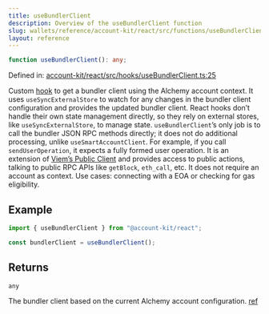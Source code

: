 ```yaml
---
title: useBundlerClient
description: Overview of the useBundlerClient function
slug: wallets/reference/account-kit/react/src/functions/useBundlerClient
layout: reference
---
```


```ts
function useBundlerClient(): any;
```

Defined in: [account-kit/react/src/hooks/useBundlerClient.ts:25](https://github.com/alchemyplatform/aa-sdk/blob/da19afd63b0ba06a4de95b0d2d7871f64d546304/account-kit/react/src/hooks/useBundlerClient.ts#L25)

Custom [hook](https://github.com/alchemyplatform/aa-sdk/blob/main/account-kit/react/src/hooks/useBundlerClient.ts) to get a bundler client using the Alchemy account context.
It uses `useSyncExternalStore` to watch for any changes in the bundler client configuration and provides the updated bundler client. React hooks don’t handle their own state management directly, so they rely on external stores, like `useSyncExternalStore`, to manage state. `useBundlerClient`’s only job is to call the bundler JSON RPC methods directly; it does not do additional processing, unlike `useSmartAccountClient`. For example, if you call `sendUserOperation`, it expects a fully formed user operation.
It is an extension of [Viem’s Public Client](https://viem.sh/docs/clients/public) and provides access to public actions, talking to public RPC APIs like `getBlock`, `eth_call`, etc. It does not require an account as context.
Use cases: connecting with a EOA or checking for gas eligibility.

## Example

```ts twoslash
import { useBundlerClient } from "@account-kit/react";

const bundlerClient = useBundlerClient();
```

## Returns

`any`

The bundler client based on the current Alchemy account configuration. [ref](https://github.com/alchemyplatform/aa-sdk/blob/main/aa-sdk/core/src/client/bundlerClient.ts#L24)
